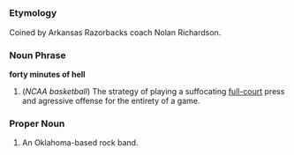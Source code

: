 =={{en}}==

===Etymology===
Coined <!-- or first popularized? --> by Arkansas Razorbacks coach Nolan Richardson.

===Noun Phrase===
'''forty minutes of hell'''

# (''NCAA basketball'') The strategy of playing a suffocating [[full-court]] press and agressive offense for the entirety of a game.

===Proper Noun===
# An Oklahoma-based rock band.